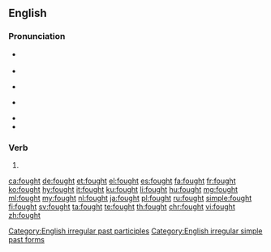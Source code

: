 ==English==

===Pronunciation===
* {{a|UK}} {{IPA|/fɔːt/|lang=en}}
* {{rhymes|ɔːt|lang=en}}
* {{a|US}} {{IPA|/fɔt/|lang=en}}
* {{a|cot-caught}} {{IPA|/fɑt/|lang=en}}
* {{audio|en-us-fought.ogg|Audio (US)|lang=en}}
* {{rhymes|ɔː(ɹ)t|lang=en}}

===Verb===
{{head|en|verb form}}

# {{en-past of|fight}}

[[Category:English irregular past participles]]
[[Category:English irregular simple past forms]]

[[ca:fought]]
[[de:fought]]
[[et:fought]]
[[el:fought]]
[[es:fought]]
[[fa:fought]]
[[fr:fought]]
[[ko:fought]]
[[hy:fought]]
[[it:fought]]
[[ku:fought]]
[[li:fought]]
[[hu:fought]]
[[mg:fought]]
[[ml:fought]]
[[my:fought]]
[[nl:fought]]
[[ja:fought]]
[[pl:fought]]
[[ru:fought]]
[[simple:fought]]
[[fi:fought]]
[[sv:fought]]
[[ta:fought]]
[[te:fought]]
[[th:fought]]
[[chr:fought]]
[[vi:fought]]
[[zh:fought]]
